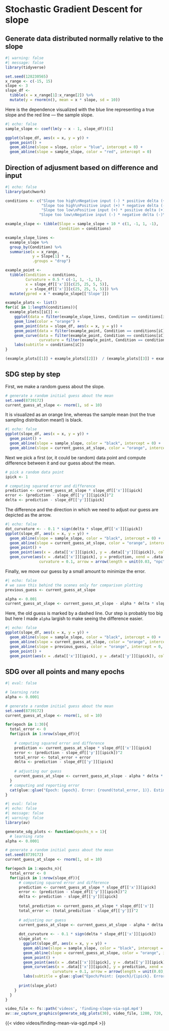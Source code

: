 # Stochastic Gradient Descent for slope


## Generate data distributed normally relative to the slope

```r
#| warning: false
#| message: false
library(tidyverse)

set.seed(128230565)
x_range <- c(-15, 15)
slope <- 3
slope_df <- 
  tibble(x = x_range[1]:x_range[2]) %>%
  mutate(y = rnorm(n(), mean = x * slope, sd = 10))
```

Here is the dependence visualized with the blue line representing a true slope and the red line --- the sample slope.
```r
#| echo: false
sample_slope <- coef(lm(y ~ x - 1, slope_df))[1]

ggplot(slope_df, aes(x = x, y = y)) +
  geom_point() +
  geom_abline(slope = slope, color = "blue", intercept = 0) +
  geom_abline(slope = sample_slope, color = "red", intercept = 0)
```

## Direction of adjusment based on difference and input

```r
#| echo: false
library(patchwork)

conditions <- c("Slope too high\nNegative input (-) * positive delta (+)\nReduce weight (-)",
                "Slope too high\nPositive input (+) * negative delta (-)\nReduce weight (-)",
                "Slope too low\nPositive input (+) * positive delta (+)\nIncrease weight (+)",
               "Slope too low\nNegative input (-) * negative delta (-)\nIncrease weight (+)")

example_slope <- tibble(Slope = sample_slope + 10 * c(1, -1, 1, -1),
                        Condition = conditions) 

example_slope_lines <-
  example_slope %>%
  group_by(Condition) %>%
  summarise(x = x_range,
            y = Slope[1] * x,
            .groups = "drop")

example_point <-
  tibble(Condition = conditions,
         Curvature = 0.5 * c(-1, 1, -1, 1),
         x = slope_df[['x']][c(25, 25, 5, 5)],
         y = slope_df[['x']][c(25, 25, 5, 5)]) %>%
  mutate(ypred = x * example_slope[['Slope']])

example_plots <- list()
for(iC in 1:length(conditions)){
  example_plots[[iC]] <-
    ggplot(data = filter(example_slope_lines, Condition == conditions[iC]), aes(x = x, y = y)) +
    geom_line(color = "orange") +
    geom_point(data = slope_df, aes(x = x, y = y)) +
    geom_point(data = filter(example_point, Condition == conditions[iC]), color = "red") +
    geom_curve(data = filter(example_point, Condition == conditions[iC]), aes(x = x, y = ypred, xend = x, yend = y),
               curvature = filter(example_point, Condition == conditions[iC])[['Curvature']][1], arrow = arrow(length = unit(0.03, "npc"))) +
    labs(subtitle = conditions[iC])
}

(example_plots[[1]] + example_plots[[2]])  / (example_plots[[3]] + example_plots[[4]])
```


## SDG step by step

First, we make a random guess about the slope.
```r
# generate a random initial guess about the mean
set.seed(8739172)
current_guess_at_slope <- rnorm(1, sd = 10)
```

It is visualized as an orange line, whereas the sample mean (not the true sampling distribution mean!) is black.
```r
#| echo: false
ggplot(slope_df, aes(x = x, y = y)) +
  geom_point() +
  geom_abline(slope = sample_slope, color = "black", intercept = 0) +
  geom_abline(slope = current_guess_at_slope, color = "orange", intercept = 0)
```

Next we pick a first (or, it could be random) data point and compute difference between it and our guess about the mean.
```r
# pick a random data point
ipick <- 1

# computing squared error and difference
prediction <- current_guess_at_slope * slope_df[['x']][ipick]
error <- (prediction - slope_df[['y']][ipick])^2
delta <- prediction - slope_df[['y']][ipick]
```

The difference and the direction in which we need to adjust our guess are depicted as the arrow.
```r
#| echo: false
dot_curvature <- - 0.1 * sign(delta * slope_df[['x']][ipick])
ggplot(slope_df, aes(x = x, y = y)) +
  geom_abline(slope = sample_slope, color = "black", intercept = 0) +
  geom_abline(slope = current_guess_at_slope, color = "orange", intercept = 0) +
  geom_point() +
  geom_point(aes(x = .data[['x']][ipick], y = .data[['y']][ipick]), color = "red") +
  geom_curve(aes(x = .data[['x']][ipick], y = prediction, xend = .data[['x']][ipick], yend = .data[['y']][ipick]),
               curvature = 0.1, arrow = arrow(length = unit(0.03, "npc"))) 
```
Finally, we move our guess by a small amount to minimize the error.
```r
#| echo: false
# we save this behind the scenes only for comparison plotting 
previous_guess <- current_guess_at_slope
```
```r
alpha <- 0.001
current_guess_at_slope <- current_guess_at_slope - alpha * delta * slope_df[['x']][ipick]
```

Here, the old guess is marked by a dashed line. Our step is probably too big but here I made `alpha` largish to make seeing the difference easier.
```r
#| echo: false
ggplot(slope_df, aes(x = x, y = y)) +
  geom_abline(slope = sample_slope, color = "black", intercept = 0) +
  geom_abline(slope = current_guess_at_slope, color = "orange", intercept = 0) +
  geom_abline(slope = previous_guess, color = "orange", intercept = 0, linetype = "dashed") +
  geom_point() +
  geom_point(aes(x = .data[['x']][ipick], y = .data[['y']][ipick]), color = "red") 
```
## SDG over all points and many epochs
```r
#| eval: false

# learning rate
alpha <- 0.0001

# generate a random initial guess about the mean
set.seed(8739172)
current_guess_at_slope <- rnorm(1, sd = 10)

for(epoch in 1:30){
  total_error <- 0
  for(ipick in 1:nrow(slope_df)){
    
    # computing squared error and difference
    prediction <- current_guess_at_slope * slope_df[['x']][ipick]
    error <- (prediction - slope_df[['y']][ipick])^2
    total_error <- total_error + error
    delta <- prediction - slope_df[['y']][ipick]
    
    # adjusting our guess
    current_guess_at_slope <- current_guess_at_slope - alpha * delta * slope_df[['x']][ipick]
  }
  # computing and reporting error
  cat(glue::glue("Epoch: {epoch}. Error: {round(total_error, 1)}. Estimate: {round(current_guess_at_slope, 2)}. Sample slope: {round(sample_slope, 2)}"), "\n")
}
```

```r
#| eval: false
#| echo: false
#| message: false
#| warning: false
library(av)

generate_sdg_plots <- function(epochs_n = 1){
  # learning rate
alpha <- 0.0001

# generate a random initial guess about the mean
set.seed(8739172)
current_guess_at_slope <- rnorm(1, sd = 10)

for(epoch in 1:epochs_n){
  total_error <- 0
  for(ipick in 1:nrow(slope_df)){
      # computing squared error and difference
      prediction <- current_guess_at_slope * slope_df[['x']][ipick]
      error <- (prediction - slope_df[['y']][ipick])^2
      delta <- prediction - slope_df[['y']][ipick]
      
      total_prediction <- current_guess_at_slope * slope_df[['x']]
      total_error <- (total_prediction - slope_df[['y']])^2
      
      # adjusting our guess
      current_guess_at_slope <- current_guess_at_slope - alpha * delta * slope_df[['x']][ipick]
      
      dot_curvature <- - 0.1 * sign(delta * slope_df[['x']][ipick])
      slope_plot <- 
        ggplot(slope_df, aes(x = x, y = y)) +
        geom_abline(slope = sample_slope, color = "black", intercept = 0) +
        geom_abline(slope = current_guess_at_slope, color = "orange", intercept = 0) +
        geom_point() +
        geom_point(aes(x = .data[['x']][ipick], y = .data[['y']][ipick]), color = "red") +
        geom_curve(aes(x = .data[['x']][ipick], y = prediction, xend = .data[['x']][ipick], yend = .data[['y']][ipick]),
                     curvature = 0.1, arrow = arrow(length = unit(0.03, "npc"))) +
        labs(subtitle = glue::glue("Epoch/Point: {epoch}/{ipick}. Error: {round(total_error, 1)}. Estimate: {round(current_guess_at_slope, 2)}. Sample mean: {round(sample_slope, 2)}"))
      
      print(slope_plot)
    }
  }
}

video_file <- fs::path('videos', 'finding-slope-via-sgd.mp4')
av::av_capture_graphics(generate_sdg_plots(30), video_file, 1280, 720, res = 144, framerate=15)
```
{{< video videos/finding-mean-via-sgd.mp4 >}}
